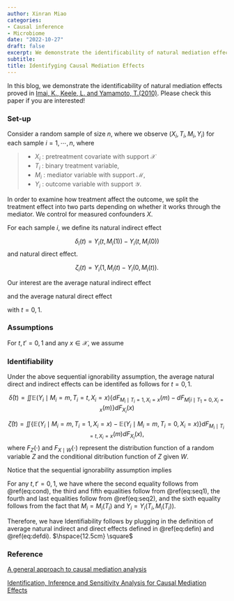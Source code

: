 ```yaml
---
author: Xinran Miao
categories:
- Causal inference
- Microbiome
date: "2022-10-27"
draft: false
excerpt: We demonstrate the identificability of natural mediation effects proved by [Imai, K., Keele, L. and Yamamoto, T.(2010)](https://doi.org/10.1214/10-STS321)
subtitle: 
title: Identifyging Causal Mediation Effects
---
```


In this blog, we demonstrate the identificability of natural mediation effects proved in [Imai, K., Keele, L. and Yamamoto, T.(2010)](https://doi.org/10.1214/10-STS321). Please check this paper if you are interested!


### Set-up
Consider a random sample of size $n$, where we observe $(X_i, T_i,M_i, Y_i)$ for each sample $i=1,\cdots,n$, where

> * $X_i$ : pretreatment covariate with support $\mathcal{X}$
> * $T_i$ : binary treatment variable,
> * $M_i$ : mediator variable with support $\mathcal{M}$,
> * $Y_i$ : outcome variable with support $\mathcal{Y}$.

In order to examine how treatment affect the outcome, we split the treatment effect into two parts depending on whether it works through the mediator. We control for measured confounders $X$.

For each sample $i$, we define its natural indirect effect 

$$\delta_i(t) = Y_i(t,M_i(1)) - Y_i(t,M_i(0))$$
and natural direct effect.

$$\zeta_i(t) = Y_i(1,M_i(t) - Y_i(0,M_i(t)).$$

Our interest are the average natural indirect effect

\begin{equation} 
  \bar\delta(t) = \mathbb{E}[Y_i(t,M_i(1)) - Y_i(t,M_i(0))]
  (\#eq:defin)
\end{equation} 



and the average natural direct effect 
\begin{equation} 
  \bar\zeta(t) = \mathbb{E}[Y(1, M(t)) - Y(0, M(t))]
  (\#eq:defdi)
\end{equation} 

with $t=0,1$. 




         

### Assumptions

For $t,t'=0,1$ and any $x\in\mathcal{X}$, we assume

\begin{equation} 
  \{Y_i(t',m), M_i(t)\}\perp T_i\mid X_i=x
  (\#eq:seq1)
\end{equation} 

\begin{equation}
 Y_i(t'm) \perp M_i(t)\mid T_i=t, X_i=x
   (\#eq:seq2)
\end{equation}

\begin{equation}
\text{Pr}(T_i=t\mid X_i=x)>0, \mathbb{P}(M_i(t)=m\mid T_i=t,X_i=x)>0
   (\#eq:positivity)
\end{equation}








### Identifiability
::: {.theorem}
${}$
Under the above sequential ignorability assumption, the average natural direct and indirect effects can be identifed as follows for $t=0,1$.

$$\bar\delta(t) = \iint\mathbb{E}(Y_i\mid M_i=m, T_i=t,X_i=x)\{dF_{M_i\mid T_i=1,X_i=x}(m) - dF_{M|i\mid T_1=0,X_i=x}(m)\}dF_{X_i}(x)$$

$$\bar\zeta(t) = \iint\{\mathbb{E}(Y_i\mid M_i=m,T_i=1,X_i=x)-\mathbb{E}(Y_i\mid M_i=m,T_i=0,X_i=x)\}dF_{M_i\mid T_i=t,X_i=x}(m)dF_{X_i}(x),$$
where $F_Z(\cdot)$ and $F_{X\mid W}(\cdot)$ represent the distribution function of a random variable $Z$ and the conditional ditribution function of $Z$ given $W$.
\hspace{12.5cm} 
:::



::: {.proof}
${}$
Notice that the sequential ignorability assumption implies



\begin{equation} 
  Y_i(t',m)\perp T_i\mid M_i(t)=m', X_i=x
  (\#eq:cond)
\end{equation} 



For any $t,t'=0,1$, we have 
\begin{align*}
\mathbb{E}(Y_i(t, M_i(t'))\mid X_i=x) &= \int\mathbb{E}(Y_i(t,m)\mid M_i(t')=m, X_i=x)dF_{M_i(t')\mid X_i=x}(m) \\
&=\int \mathbb{E}(Y_i(t,m)\mid M_i(t')=m,T_i=t',X_i=x)dF_{M_i(t')\mid X_i=x}(m)\\
&= \int\mathbb{E}(Y_i(t,m)\mid T_i=t', X_i=x)dF_{M_i(t')\mid X_i=x}(m)\\
&=\int\mathbb{E}(Y_i(t,m)\mid T_i=t, X_i=x)dF_{M_i(t')\mid T_i=t',X_i=x}(m)\\
&=\int\mathbb{E}(Y_i(t,m)\mid M_i(t)=m,T_i=t,X_i=x)dF_{M_i(t')\mid T_i=t',X_i=x}(m)\\
&=\int \mathbb{E}(Y_i\mid M_i=m, T_i=t, X_i=x)dF_{M_i(t')\mid T_i=t',X_i=x}(m)\\
&=\int\mathbb{E}(Y_i\mid M_i=m, T_i=t,X_i=x)dF_{M_i\mid T_i=t',X_i=x}(m),
\end{align*}
where the second equality follows from \@ref(eq:cond), the third and fifth equalities follow from \@ref(eq:seq1), the fourth and last equalities follow from \@ref(eq:seq2), and the sixth equality follows from the fact that $M_i=M_i(T_i)$ and $Y_i=Y_i(T_i, M_i(T_i))$.

Therefore, we have 
\begin{align*}
\mathbb{E}(Y_i(t,M_i(t')))=\iint \mathbb{E}(Y_i\mid M_i=m,T_i=t,X_i=x)dF_{M_i\mid T_i=t',X_i=x}(m)dF_{X_i}(x)
\end{align*}
Identifiability follows by plugging in the definition of average natural indirect and direct effects defined in \@ref(eq:defin) and \@ref(eq:defdi).
$\hspace{12.5cm} \square$
:::


### Reference

[A general approach to causal mediation analysis](https://doi.org/10.1037/a0020761)

[Identification, Inference and Sensitivity Analysis for Causal Mediation Effects](https://doi.org/10.1214/10-STS321)
